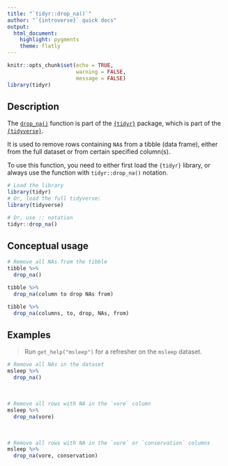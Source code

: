 ```yaml
---
title: "`tidyr::drop_na()`"
author: "`{introverse}` quick docs"
output: 
  html_document:
    highlight: pygments
    theme: flatly
---
```



```r
knitr::opts_chunk$set(echo = TRUE, 
                      warning = FALSE, 
                      message = FALSE)
library(tidyr)
```


## Description

The [`drop_na()`](https://tidyr.tidyverse.org/reference/drop_na.html) function is part of the [`{tidyr}`](https://tidyr.tidyverse.org/) package, which is part of the [`{tidyverse}`](https://www.tidyverse.org/).

It is used to remove rows containing `NA`s from a tibble (data frame), either from the full dataset or from certain specified column(s).

<!-- Add the following if the topic is a function that does NOT come with base R, and uncomment/fill in the subsequent multiline HTML comment: -->
To use this function, you need to either first load the `{tidyr}` library, or always use the function with `tidyr::drop_na()` notation.

```r
# Load the library
library(tidyr)
# Or, load the full tidyverse:
library(tidyverse)

# Or, use :: notation
tidyr::drop_na()
```


## Conceptual usage 

```r
# Remove all NAs from the tibble
tibble %>% 
  drop_na()

tibble %>% 
  drop_na(column to drop NAs from)

tibble %>% 
  drop_na(columns, to, drop, NAs, from)
```

## Examples

> Run `get_help("msleep")` for a refresher on the `msleep` dataset.

```r
# Remove all NAs in the dataset
msleep %>% 
  drop_na()
```

<br>  <!-- Do not delete the <br>, and make sure to keep the previous and following lines blank. -->


```r
# Remove all rows with NA in the `vore` column
msleep %>% 
  drop_na(vore)
```

<br> 


```r
# Remove all rows with NA in the `vore` or `conservation` columns
msleep %>% 
  drop_na(vore, conservation)
```
